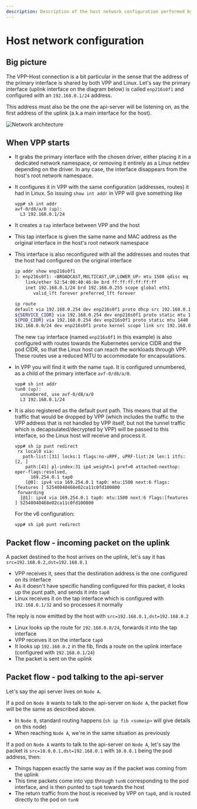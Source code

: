 ```yaml
---
description: Description of the host network configuration performed by VPP.
---
```



# Host network configuration

## Big picture

The VPP-Host connection is a bit particular in the sense that the address of the primary interface is shared by both VPP and Linux.
Let's say the primary interface (uplink interface on the diagram below) is called `enp216s0f1` and configured with an `192.168.0.1/24` address.

This address must also be the one the api-server will be listening on, as the first address of the uplink (a.k.a main interface for the host).

![Network architecture](/img/calico/vpp-host-net.svg)

## When VPP starts

- It grabs the primary interface with the chosen driver, either placing it in a dedicated network namespace, or removing it entirely as a Linux netdev depending on the driver. In any case, the interface disappears from the host's root network namespace.
- It configures it in VPP with the same configuration (addresses, routes) it had in Linux. So issuing `show int addr` in VPP will give something like
  ```
  vpp# sh int addr
  avf-0/d8/a/0 (up):
    L3 192.168.0.1/24
  ```
- It creates a `tap` interface between VPP and the host
- This tap interface is given the same name and MAC address as the original interface in the host's root network namespace
- This interface is also reconfigured with all the addresses and routes that the host had configured on the original interface
  ```bash
  ip addr show enp216s0f1
  3: enp216s0f1: <BROADCAST,MULTICAST,UP,LOWER_UP> mtu 1500 qdisc mq state UP group default qlen 1000
      link/ether 52:54:00:40:46:8e brd ff:ff:ff:ff:ff:ff
      inet 192.168.0.1/24 brd 192.168.0.255 scope global eth1
         valid_lft forever preferred_lft forever

  ip route
  default via 192.168.0.254 dev enp216s0f1 proto dhcp src 192.168.0.1 metric 100
  ${SERVICE_CIDR} via 192.168.0.254 dev enp216s0f1 proto static mtu 1440
  ${POD_CIDR} via 192.168.0.254 dev enp216s0f1 proto static mtu 1440
  192.168.0.0/24 dev enp216s0f1 proto kernel scope link src 192.168.0.254
  ```

  The new `tap` interface (named `enp216s0f1` in this example) is also configured with routes towards the Kubernetes service CIDR and the pod CIDR, so that the Linux host can reach the workloads through VPP. These routes use a reduced MTU to accommodate for encapsulations.

- In VPP you will find it with the name `tap0`. It is configured unnumbered, as a child of the primary interface `avf-0/d8/a/0`.
  ```
  vpp# sh int addr
  tun0 (up):
    unnumbered, use avf-0/d8/a/0
    L3 192.168.0.1/24
  ```

- It is also registered as the default punt path. This means that all the traffic that would be dropped by VPP (which includes the traffic to the VPP address that is not handled by VPP itself, but not the tunnel traffic which is decapsulated/decrypted by VPP) will be passed to this interface, so the Linux host will receive and process it.

  ```
  vpp# sh ip punt redirect
   rx local0 via:
     path-list:[31] locks:1 flags:no-uRPF, uPRF-list:24 len:1 itfs:[2, ]
      path:[41] pl-index:31 ip4 weight=1 pref=0 attached-nexthop:  oper-flags:resolved,
        169.254.0.1 tap0
      [@0]: ipv4 via 169.254.0.1 tap0: mtu:1500 next:6 flags:[features ] 52540040468e02ca11c0fd100800
   forwarding
    [@1]: ipv4 via 169.254.0.1 tap0: mtu:1500 next:6 flags:[features ] 52540040468e02ca11c0fd100800
  ```

  For the v6 configuration:
  ```
  vpp# sh ip6 punt redirect
  ```

## Packet flow - incoming packet on the uplink

A packet destined to the host arrives on the uplink, let's say it has `src=192.168.0.2,dst=192.168.0.1`

- VPP receives it, sees that the destination address is the one configured on its interface
- As it doesn't have specific handling configured for this packet, it looks up the punt path, and sends it into `tap0`
- Linux receives it on the tap interface which is configured with `192.168.0.1/32` and so processes it normally

The reply is now emitted by the host with `src=192.168.0.1,dst=192.168.0.2`

- Linux looks up the route for `192.168.0.0/24`, forwards it into the tap interface
- VPP receives it on the interface `tap0`
- It looks up `192.168.0.2` in the fib, finds a route on the uplink interface (configured with `192.168.0.1/24`)
- The packet is sent on the uplink

## Packet flow - pod talking to the api-server

Let's say the api server lives on `Node A`.

If a pod on `Node B` wants to talk to the api-server on `Node A`, the packet flow will be the same as described above.

- In `Node B`, standard routing happens (`sh ip fib <someip>` will give details on this node)
- When reaching `Node A`, we're in the same situation as previously

If a pod on `Node A` wants to talk to the api-server on `Node A`, let's say the packet is `src=10.0.0.1,dst=192.168.0.1` with `10.0.0.1` being the pod address, then:

- Things happen exactly the same way as if the packet was coming from the uplink
- This time packets come into vpp through `tunN` corresponding to the pod interface, and is then punted to `tap0` towards the host
- The return traffic from the host is received by VPP on `tap0`, and is routed directly to the pod on `tunN`
